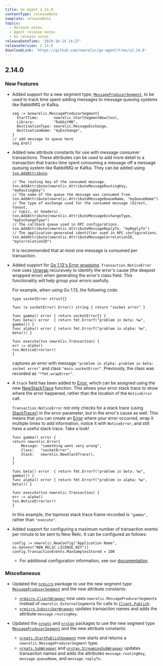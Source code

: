 ```yaml
---
title: Go Agent 2.14.0
contentType: releaseNote
template: releaseNote
topics:
  - Release notes
  - Agent release notes
  - Go release notes
releaseDateTime: '2019-10-14 14:27'
releaseVersion: 2.14.0
downloadLink: 'https://github.com/newrelic/go-agent/tree/v2.14.0'
---
```


## 2.14.0

### New Features

* Added support for a new segment type, [`MessageProducerSegment`](https://godoc.org/github.com/newrelic/go-agent#MessageProducerSegment), to be used to track time spent adding messages to message queuing systems like RabbitMQ or Kafka.

  ```
  seg := &newrelic.MessageProducerSegment{
    StartTime:       newrelic.StartSegmentNow(txn),
    Library:         "RabbitMQ",
    DestinationType: newrelic.MessageExchange,
    DestinationName: "myExchange",
  }
  // add message to queue here
  seg.End()
  ```
* Added new attribute constants for use with message consumer transactions. These attributes can be used to add more detail to a transaction that tracks time spent consuming a message off a message queuing system like RabbitMQ or Kafka. They can be added using [`txn.AddAttribute`](https://godoc.org/github.com/newrelic/go-agent#Transaction).

  ```
  // The routing key of the consumed message.
  txn.AddAttribute(newrelic.AttributeMessageRoutingKey, "myRoutingKey")
  // The name of the queue the message was consumed from.
  txn.AddAttribute(newrelic.AttributeMessageQueueName, "myQueueName")
  // The type of exchange used for the consumed message (direct, fanout,
  // topic, or headers).
  txn.AddAttribute(newrelic.AttributeMessageExchangeType, "myExchangeType")
  // The callback queue used in RPC configurations.
  txn.AddAttribute(newrelic.AttributeMessageReplyTo, "myReplyTo")
  // The application-generated identifier used in RPC configurations.
  txn.AddAttribute(newrelic.AttributeMessageCorrelationID, "myCorrelationID")
  ```

  It is recommended that at most one message is consumed per transaction.
* Added support for [Go 1.13's Error wrapping](https://golang.org/doc/go1.13#error_wrapping). `Transaction.NoticeError` now uses [Unwrap](https://golang.org/pkg/errors/#Unwrap) recursively to identify the error's cause (the deepest wrapped error) when generating the error's class field. This functionality will help group your errors usefully.

  For example, when using Go 1.13, the following code:

  ```
  type socketError struct{}

  func (e socketError) Error() string { return "socket error" }

  func gamma() error { return socketError{} }
  func beta() error  { return fmt.Errorf("problem in beta: %w", gamma()) }
  func alpha() error { return fmt.Errorf("problem in alpha: %w", beta()) }

  func execute(txn newrelic.Transaction) {
  err := alpha()
  txn.NoticeError(err)
  }
  ```

  captures an error with message `"problem in alpha: problem in beta: socket error"` and class `"main.socketError"`. Previously, the class was recorded as `"*fmt.wrapError"`.
* A `Stack` field has been added to [Error](https://godoc.org/github.com/newrelic/go-agent#Error), which can be assigned using the new [NewStackTrace](https://godoc.org/github.com/newrelic/go-agent#NewStackTrace) function. This allows your error stack trace to show where the error happened, rather than the location of the `NoticeError` call.

  `Transaction.NoticeError` not only checks for a stack trace (using [StackTracer](https://godoc.org/github.com/newrelic/go-agent#StackTracer)) in the error parameter, but in the error's cause as well. This means that you can create an [Error](https://godoc.org/github.com/newrelic/go-agent#Error) where your error occurred, wrap it multiple times to add information, notice it with `NoticeError`, and still have a useful stack trace. Take a look!

  ```
  func gamma() error {
  return newrelic.Error{
      Message: "something went very wrong",
      Class:   "socketError",
      Stack:   newrelic.NewStackTrace(),
  }
  }

  func beta() error  { return fmt.Errorf("problem in beta: %w", gamma()) }
  func alpha() error { return fmt.Errorf("problem in alpha: %w", beta()) }

  func execute(txn newrelic.Transaction) {
  err := alpha()
  txn.NoticeError(err)
  }
  ```

  In this example, the topmost stack trace frame recorded is `"gamma"`, rather than `"execute"`.
* Added support for configuring a maximum number of transaction events per minute to be sent to New Relic. It can be configured as follows:

  ```
  config := newrelic.NewConfig("Application Name", os.Getenv("NEW_RELIC_LICENSE_KEY"))  
  config.TransactionEvents.MaxSamplesStored = 100
  ```

  * For additional configuration information, see our [documentation](https://docs.newrelic.com/docs/agents/go-agent/configuration/go-agent-configuration)

### Miscellaneous

* Updated the [`nrmicro`](https://godoc.org/github.com/newrelic/go-agent/_integrations/nrmicro) package to use the new segment type [`MessageProducerSegment`](https://godoc.org/github.com/newrelic/go-agent#MessageProducerSegment) and the new attribute constants:

  * [`nrmicro.ClientWrapper`](https://godoc.org/github.com/newrelic/go-agent/_integrations/nrmicro#ClientWrapper) now uses `newrelic.MessageProducerSegment`s instead of `newrelic.ExternalSegment`s for calls to [`Client.Publish`](https://godoc.org/github.com/micro/go-micro/client#Client).
  * [`nrmicro.SubscriberWrapper`](https://godoc.org/github.com/newrelic/go-agent/_integrations/nrmicro#SubscriberWrapper) updates transaction names and adds the attribute `message.routingKey`.
* Updated the [`nrnats`](https://godoc.org/github.com/newrelic/go-agent/_integrations/nrnats) and [`nrstan`](https://godoc.org/github.com/newrelic/go-agent/_integrations/nrstan) packages to use the new segment type [`MessageProducerSegment`](https://godoc.org/github.com/newrelic/go-agent#MessageProducerSegment) and the new attribute constants:

  * [`nrnats.StartPublishSegment`](https://godoc.org/github.com/newrelic/go-agent/_integrations/nrnats#StartPublishSegment) now starts and returns a `newrelic.MessageProducerSegment` type.
  * [`nrnats.SubWrapper`](https://godoc.org/github.com/newrelic/go-agent/_integrations/nrnats#SubWrapper) and [`nrstan.StreamingSubWrapper`](https://godoc.org/github.com/newrelic/go-agent/_integrations/nrstan#StreamingSubWrapper) updates transaction names and adds the attributes `message.routingKey`, `message.queueName`, and `message.replyTo`.

